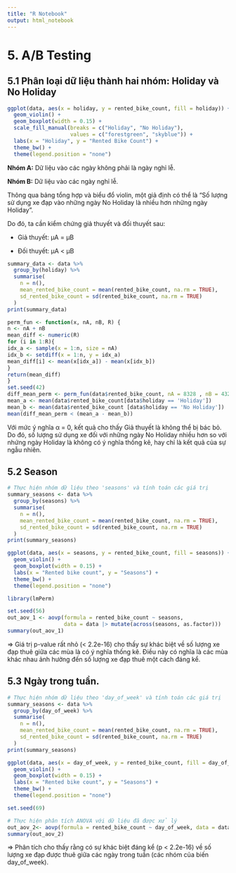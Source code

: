 ---
title: "R Notebook"
output: html_notebook
---
# 5. A/B Testing

## 5.1 Phân loại dữ liệu thành hai nhóm: Holiday và No Holiday

```{r}
ggplot(data, aes(x = holiday, y = rented_bike_count, fill = holiday)) +
  geom_violin() +
  geom_boxplot(width = 0.15) +
  scale_fill_manual(breaks = c("Holiday", "No Holiday"),
                    values = c("forestgreen", "skyblue")) +
  labs(x = "Holiday", y = "Rented Bike Count") +
  theme_bw() +
  theme(legend.position = "none")

```

**Nhóm A:** Dữ liệu vào các ngày không phải là ngày nghỉ lễ.

**Nhóm B:** Dữ liệu vào các ngày nghỉ lễ.

Thông qua bảng tổng hợp và biểu đổ violin, một giả định có thể là “Số lượng sử dụng xe đạp vào những ngày No Holiday là nhiều hơn những ngày Holiday”.

Do đó, ta cần kiểm chứng giả thuyết và đối thuyết sau:

-   Giả thuyết: µA = µB

-   Đối thuyết: µA \< µB

```{r}
summary_data <- data %>%
  group_by(holiday) %>%
  summarise(
    n = n(),
    mean_rented_bike_count = mean(rented_bike_count, na.rm = TRUE),
    sd_rented_bike_count = sd(rented_bike_count, na.rm = TRUE)
  )
print(summary_data)
```

```{r}
perm_fun <- function(x, nA, nB, R) {
n <- nA + nB
mean_diff <- numeric(R)
for (i in 1:R){
idx_a <- sample(x = 1:n, size = nA)
idx_b <- setdiff(x = 1:n, y = idx_a)
mean_diff[i] <- mean(x[idx_a]) - mean(x[idx_b])
}
return(mean_diff)
}
set.seed(42)
diff_mean_perm <- perm_fun(data$rented_bike_count, nA = 8328 , nB = 432  , R = 10000)
mean_a <- mean(data$rented_bike_count[data$holiday == 'Holiday'])
mean_b <- mean(data$rented_bike_count [data$holiday == 'No Holiday'])
mean(diff_mean_perm < (mean_a - mean_b))

```

Với mức ý nghĩa α = 0, kết quả cho thấy Giả thuyết là không thể bị bác bỏ.
Do đó, số lượng sử dụng xe đối với những ngày No Holiday nhiều hơn so với nhứng ngày Holiday là không có ý nghĩa thống kê, hay chỉ là kết quả của sự ngẫu nhiên.

## 5.2 Season

```{r}
# Thực hiện nhóm dữ liệu theo 'seasons' và tính toán các giá trị
summary_seasons <- data %>%
  group_by(seasons) %>%
  summarise(
    n = n(),
    mean_rented_bike_count = mean(rented_bike_count, na.rm = TRUE),
    sd_rented_bike_count = sd(rented_bike_count, na.rm = TRUE)
  )
print(summary_seasons)
```

```{r}
ggplot(data, aes(x = seasons, y = rented_bike_count, fill = seasons)) +
  geom_violin() +
  geom_boxplot(width = 0.15) +
  labs(x = "Rented bike count", y = "Seasons") +
  theme_bw() +
  theme(legend.position = "none")
```

```{r}
library(lmPerm)

set.seed(56)
out_aov_1 <- aovp(formula = rented_bike_count ~ seasons, 
                  data = data |> mutate(across(seasons, as.factor)))
summary(out_aov_1)
```

=\> Giá trị p-value rất nhỏ (\< 2.2e-16) cho thấy sự khác biệt về số lượng xe đạp thuê giữa các mùa là có ý nghĩa thống kê.
Điều này có nghĩa là các mùa khác nhau ảnh hưởng đến số lượng xe đạp thuê một cách đáng kể.

## 5.3 Ngày trong tuần.

```{r}
# Thực hiện nhóm dữ liệu theo 'day_of_week' và tính toán các giá trị
summary_seasons <- data %>%
  group_by(day_of_week) %>%
  summarise(
    n = n(),
    mean_rented_bike_count = mean(rented_bike_count, na.rm = TRUE),
    sd_rented_bike_count = sd(rented_bike_count, na.rm = TRUE)
  )
print(summary_seasons)
```

```{r}
ggplot(data, aes(x = day_of_week, y = rented_bike_count, fill = day_of_week)) +
  geom_violin() +
  geom_boxplot(width = 0.15) +
  labs(x = "Rented bike count", y = "Seasons") +
  theme_bw() +
  theme(legend.position = "none")
```

```{r}
set.seed(69)

# Thực hiện phân tích ANOVA với dữ liệu đã được xử lý
out_aov_2<- aovp(formula = rented_bike_count ~ day_of_week, data = data, perm = "Prob")
summary(out_aov_2)

```

=\> Phân tích cho thấy rằng có sự khác biệt đáng kể (p \< 2.2e-16) về số lượng xe đạp được thuê giữa các ngày trong tuần (các nhóm của biến day_of_week).
